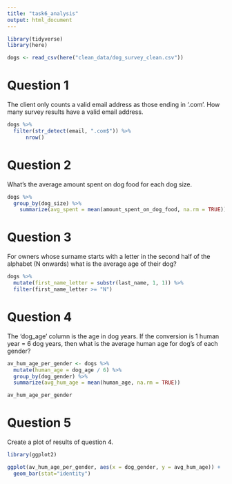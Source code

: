 ```yaml
---
title: "task6_analysis"
output: html_document
---
```


```r
library(tidyverse)
library(here)

dogs <- read_csv(here("clean_data/dog_survey_clean.csv"))
```

# Question 1
The client only counts a valid email address as those ending in ‘.com’. How many survey results have a valid email address.

```r
dogs %>%
  filter(str_detect(email, ".com$")) %>%
      nrow()
```


# Question 2
What’s the average amount spent on dog food for each dog size.

```r
dogs %>%
  group_by(dog_size) %>%
    summarize(avg_spent = mean(amount_spent_on_dog_food, na.rm = TRUE))
```

# Question 3
For owners whose surname starts with a letter in the second half of the alphabet (N onwards) what is the average age of their dog?

```r
dogs %>%
  mutate(first_name_letter = substr(last_name, 1, 1)) %>%
  filter(first_name_letter >= "N")
```


# Question 4
The ‘dog_age’ column is the age in dog years. If the conversion is 1 human year = 6 dog years, then what is the average human age for dog’s of each gender?

```r
av_hum_age_per_gender <- dogs %>%
  mutate(human_age = dog_age / 6) %>%
  group_by(dog_gender) %>%
  summarize(avg_hum_age = mean(human_age, na.rm = TRUE))

av_hum_age_per_gender
```

# Question 5
Create a plot of results of question 4.

```r
library(ggplot2)

ggplot(av_hum_age_per_gender, aes(x = dog_gender, y = avg_hum_age)) +
  geom_bar(stat="identity")
```


